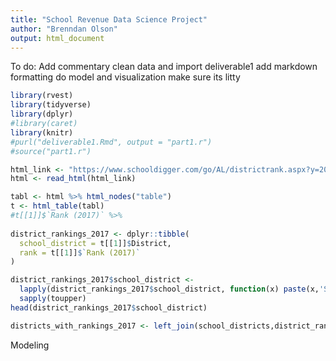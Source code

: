 ```yaml
---
title: "School Revenue Data Science Project"
author: "Brenndan Olson"
output: html_document
---
```


To do:
Add commentary
clean data and import deliverable1
add markdown formatting
do model and visualization
make sure its litty

```r
library(rvest)
library(tidyverse)
library(dplyr)
#library(caret)
library(knitr)
#purl("deliverable1.Rmd", output = "part1.r")
#source("part1.r")
```

```r
html_link <- "https://www.schooldigger.com/go/AL/districtrank.aspx?y=2018" 
html <- read_html(html_link)
```

```r
tabl <- html %>% html_nodes("table")
t <- html_table(tabl)
#t[[1]]$`Rank (2017)` %>%
  
district_rankings_2017 <- dplyr::tibble(
  school_district = t[[1]]$District,
  rank = t[[1]]$`Rank (2017)`
)
```

```r
district_rankings_2017$school_district <- 
  lapply(district_rankings_2017$school_district, function(x) paste(x,'School District')) %>%
  sapply(toupper)
head(district_rankings_2017$school_district)
```

```r
districts_with_rankings_2017 <- left_join(school_districts,district_rankings_2017, by = "school_district")
```

Modeling

```r


```